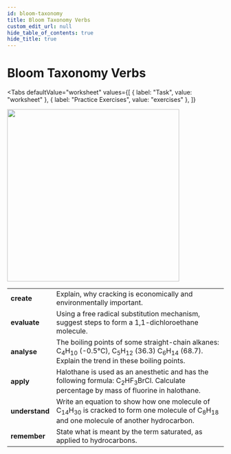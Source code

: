 ```yaml
---
id: bloom-taxonomy
title: Bloom Taxonomy Verbs
custom_edit_url: null
hide_table_of_contents: true
hide_title: true
---
```



<Theme alkanes />

# Bloom Taxonomy Verbs

<Tabs
  defaultValue="worksheet"
  values={[
    { label: "Task", value: "worksheet" },
    { label: "Practice Exercises", value: "exercises" },
  ]}
>

<TabItem value="worksheet">

<img src={bloom} width="400"/>
<br/>
<table>
  <tr>
    <td><strong>create</strong></td>
    <td>Explain, why cracking is economically and environmentally important.</td>
  </tr>
  <tr>
    <td><strong>evaluate</strong></td>
    <td>Using a free radical substitution mechanism, suggest steps to form a 1,1-dichloroethane molecule.</td>
  </tr>
  <tr>
    <td><strong>analyse</strong></td>
    <td>The boiling points of some straight-chain alkanes: C<sub>4</sub>H<sub>10</sub> (-0.5°C), C<sub>5</sub>H<sub>12</sub> (36.3) C<sub>6</sub>H<sub>14</sub> (68.7).<br/> Explain the trend in these boiling points.</td>
  </tr>
  <tr>
    <td><strong>apply</strong></td>
    <td>Halothane is used as an anesthetic and has the following formula: С<sub>2</sub>HF<sub>3</sub>BrCl. Calculate percentage by mass of fluorine in halothane.</td>
  </tr>
  <tr>
    <td><strong>understand</strong></td>
    <td>Write an equation to show how one molecule of C<sub>14</sub>H<sub>30</sub> is cracked to form one molecule of C<sub>8</sub>H<sub>18</sub> and one molecule of another hydrocarbon.</td>
  </tr>
  <tr>
    <td><strong>remember</strong></td>
    <td>State what is meant by the term saturated, as applied to hydrocarbons.</td>
  </tr>

</table>

</TabItem>

<TabItem value="exercises">
  <Frame src="https://learningapps.org/watch?v=pkx19jqon21" height="480px" />
</TabItem>

</Tabs>
